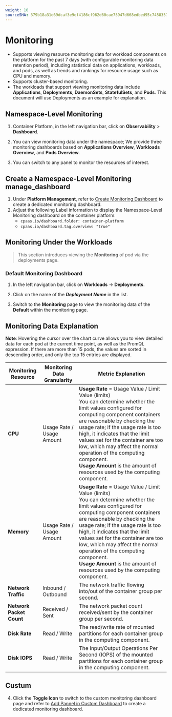 ```yaml
---
weight: 10
sourceSHA: 379b18a31d69dcaf3e9ef4186cf962d60cae75947d668edbed95c7458357300f
---
```


# Monitoring

- Supports viewing resource monitoring data for workload components on the platform for the past 7 days (with configurable monitoring data retention period), including statistical data on applications, workloads, and pods, as well as trends and rankings for resource usage such as CPU and memory.
- Supports cluster-based monitoring.
- The workloads that support viewing monitoring data include **Applications**, **Deployments**, **DaemonSets**, **StatefulSets**, and **Pods**. 
This document will use Deployments as an example for explanation.

## Namespace-Level Monitoring

1. Container Platform, in the left navigation bar, click on **Observability** > **Dashboard**.

2. You can view monitoring data under the namespace; We provide three monitoring dashboards based on **Applications Overview**, **Workloads Overview**, and **Pods Overview**.

3. You can switch to any panel to monitor the resources of interest.

## Create a Namespace-Level Monitoring manage_dashboard

1. Under **Platform Management**, refer to [Create Monitoring Dashboard](../../observability/monitor/functions/manage_dashboard.mdx#｛#create_dashboard｝) to create a dedicated monitoring dashboard.
2. Adjust the following Label information to display the Namespace-Level Monitoring dashboard on the container platform:
   - `cpaas.io/dashboard.folder: container-platform`
   - `cpaas.io/dashboard.tag.overview: "true"`

## Monitoring Under the Workloads 

> This section introduces viewing the **Monitoring** of pod via the deployments page.

### Default Monitoring Dashboard

1. In the left navigation bar, click on **Workloads** -> **Deployments**.

2. Click on the name of the ***Deployment Name*** in the list.

3. Switch to the **Monitoring** page to view the monitoring data of the **Default** within the monitoring page.

## Monitoring Data Explanation

**Note**: Hovering the cursor over the chart curve allows you to view detailed data for each pod at the current time point, as well as the PromQL expression. If there are more than 15 pods, the values are sorted in descending order, and only the top 15 entries are displayed.

| Monitoring Resource | Monitoring Data Granularity | Metric Explanation                                                                                                         |
| ------------------- | --------------------------- | ----------------------------------------------------------------------------------------------------------------------- |
| **CPU**             | Usage Rate / Usage Amount   | **Usage Rate** = Usage Value / Limit Value (limits)<br />You can determine whether the limit values configured for computing component containers are reasonable by checking the usage rate; if the usage rate is too high, it indicates that the limit values set for the container are too low, which may affect the normal operation of the computing component.<br />**Usage Amount** is the amount of resources used by the computing component. |
| **Memory**          | Usage Rate / Usage Amount   | **Usage Rate** = Usage Value / Limit Value (limits)<br />You can determine whether the limit values configured for computing component containers are reasonable by checking the usage rate; if the usage rate is too high, it indicates that the limit values set for the container are too low, which may affect the normal operation of the computing component.<br />**Usage Amount** is the amount of resources used by the computing component. |
| **Network Traffic** | Inbound / Outbound          | The network traffic flowing into/out of the container group per second.                                                                                           |
| **Network Packet Count** | Received / Sent         | The network packet count received/sent by the container group per second.                                                                                         |
| **Disk Rate**      | Read / Write                | The read/write rate of mounted partitions for each container group in the computing component.                                                                          |
| **Disk IOPS**      | Read / Write                | The Input/Output Operations Per Second (IOPS) of the mounted partitions for each container group in the computing component.                                          |

## Custum 
4. Click the **Toggle Icon** to switch to the custom monitoring dashboard page and refer to [Add Pannel in Custom Dashboard](../../observability/monitor/functions/manage_dashboard.mdx) to create a dedicated monitoring dashboard.
